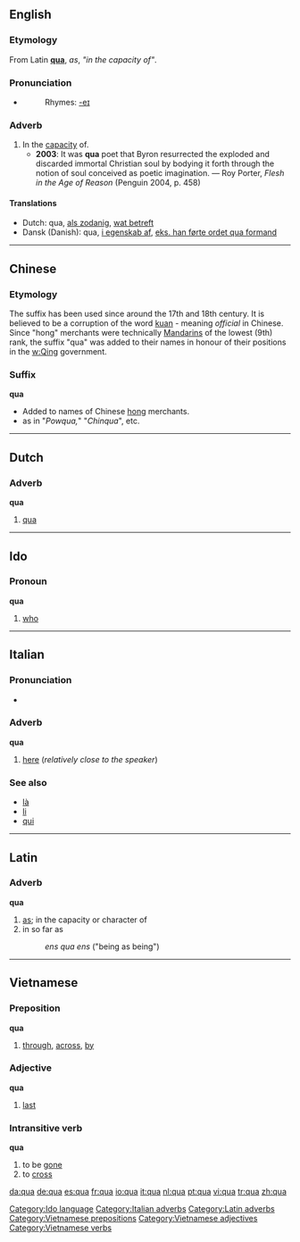 ==English==
===Etymology===
From Latin '''[[#Latin|qua]]''', ''as'', ''"in the capacity of"''.

===Pronunciation===
*{{IPA|/kwɑː/}}
*:Rhymes: [[Rhymes:English:-eɪ|-eɪ]]

===Adverb===
{{en-adv|-}}

# In the [[capacity]] of.
#*'''2003''': It was '''qua''' poet that Byron resurrected the exploded and discarded immortal Christian soul by bodying it forth through the notion of soul conceived as poetic imagination. — Roy Porter, ''Flesh in the Age of Reason'' (Penguin 2004, p. 458)

====Translations====
{{top}}
*Dutch: qua, [[als zodanig]], [[wat betreft]]
*Dansk (Danish): qua, [[i egenskab af]], [[eks. han førte ordet qua formand]]
{{mid}}
{{bottom}}

----

==Chinese==

===Etymology===
The suffix has been used since around the 17th and 18th century. It is believed to be a corruption of the word [[kuan]] - meaning ''official'' in Chinese. Since "hong" merchants were technically [[Mandarin]]s of the lowest (9th) rank, the suffix "qua" was added to their names in honour of their positions in the [[w:Qing]] government.

===Suffix===
'''qua'''

*Added to names of Chinese [[hong]] merchants.
*as in "''Powqua,''" "''Chinqua''", etc.  

----

==Dutch==

===Adverb===
'''qua'''

# [[#English|qua]]

----

==Ido==

===Pronoun===
'''qua'''

# [[who]]

[[Category:Ido language]]

----

==Italian==

===Pronunciation===
*{{IPA|/kwa/}}

===Adverb===
'''qua'''

# [[here]] (''relatively close to the speaker'') <!--can't remember whether this is true, or whether this applies to "qui" instead-->

===See also===
*[[là#Italian|là]]
*[[li#Italian|li]]
*[[qui#Italian|qui]]

----

==Latin==

===Adverb===
'''qua'''

# [[as]]; in the capacity or character of
# in so far as
#: ''ens qua ens'' ("being as being")

----

==Vietnamese==
===Preposition===
'''qua'''
# [[through]], [[across]], [[by]]

===Adjective===
'''qua'''
# [[last#Adjective|last]]

===Intransitive verb===
'''qua'''
# to be [[gone]]
# to [[cross#Verb|cross]]

[[Category:Italian adverbs]]
[[Category:Latin adverbs]]
[[Category:Vietnamese prepositions]]
[[Category:Vietnamese adjectives]]
[[Category:Vietnamese verbs]]

[[da:qua]]
[[de:qua]]
[[es:qua]]
[[fr:qua]]
[[io:qua]]
[[it:qua]]
[[nl:qua]]
[[pt:qua]]
[[vi:qua]]
[[tr:qua]]
[[zh:qua]]